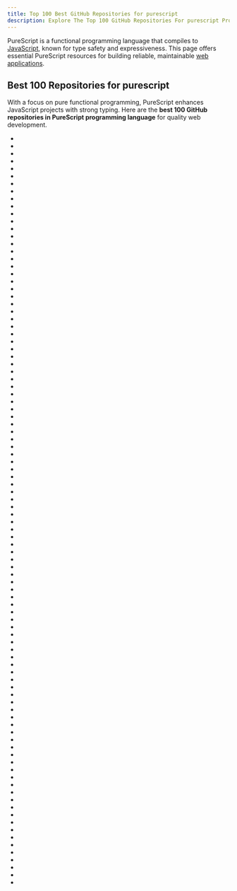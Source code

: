 ```yaml
---
title: Top 100 Best GitHub Repositories for purescript
description: Explore The Top 100 GitHub Repositories For purescript Programming Languages Listed Ranked By Most Stargazers And Forks By GitHub Community.
---
```


PureScript is a functional programming language that compiles to [JavaScript](/repositories/languages/javascript), known for type safety and expressiveness. This page offers essential PureScript resources for building reliable, maintainable [web applications](/repositories/frameworks/web-development).

## Best 100 Repositories for purescript

With a focus on pure functional programming, PureScript enhances JavaScript projects with strong typing. Here are the **best 100 GitHub repositories in PureScript programming language** for quality web development.

- <Badge owner="sharkdp" repoName="insect" stars="https://img.shields.io/github/stars/sharkdp/insect?style=flat&logoSize=auto" forks="https://img.shields.io/github/forks/sharkdp/insect?style=flat&logoSize=auto"/>
- <Badge owner="sharkdp" repoName="cube-composer" stars="https://img.shields.io/github/stars/sharkdp/cube-composer?style=flat&logoSize=auto" forks="https://img.shields.io/github/forks/sharkdp/cube-composer?style=flat&logoSize=auto"/>
- <Badge owner="nammayatri" repoName="nammayatri" stars="https://img.shields.io/github/stars/nammayatri/nammayatri?style=flat&logoSize=auto" forks="https://img.shields.io/github/forks/nammayatri/nammayatri?style=flat&logoSize=auto"/>
- <Badge owner="purescript-halogen" repoName="purescript-halogen" stars="https://img.shields.io/github/stars/purescript-halogen/purescript-halogen?style=flat&logoSize=auto" forks="https://img.shields.io/github/forks/purescript-halogen/purescript-halogen?style=flat&logoSize=auto"/>
- <Badge owner="thomashoneyman" repoName="purescript-halogen-realworld" stars="https://img.shields.io/github/stars/thomashoneyman/purescript-halogen-realworld?style=flat&logoSize=auto" forks="https://img.shields.io/github/forks/thomashoneyman/purescript-halogen-realworld?style=flat&logoSize=auto"/>
- <Badge owner="purescript" repoName="spago" stars="https://img.shields.io/github/stars/purescript/spago?style=flat&logoSize=auto" forks="https://img.shields.io/github/forks/purescript/spago?style=flat&logoSize=auto"/>
- <Badge owner="ad-si" repoName="Transity" stars="https://img.shields.io/github/stars/ad-si/Transity?style=flat&logoSize=auto" forks="https://img.shields.io/github/forks/ad-si/Transity?style=flat&logoSize=auto"/>
- <Badge owner="JordanMartinez" repoName="purescript-jordans-reference" stars="https://img.shields.io/github/stars/JordanMartinez/purescript-jordans-reference?style=flat&logoSize=auto" forks="https://img.shields.io/github/forks/JordanMartinez/purescript-jordans-reference?style=flat&logoSize=auto"/>
- <Badge owner="alexmingoia" repoName="purescript-pux" stars="https://img.shields.io/github/stars/alexmingoia/purescript-pux?style=flat&logoSize=auto" forks="https://img.shields.io/github/forks/alexmingoia/purescript-pux?style=flat&logoSize=auto"/>
- <Badge owner="ozanmakes" repoName="wring" stars="https://img.shields.io/github/stars/ozanmakes/wring?style=flat&logoSize=auto" forks="https://img.shields.io/github/forks/ozanmakes/wring?style=flat&logoSize=auto"/>
- <Badge owner="paf31" repoName="purescript-book" stars="https://img.shields.io/github/stars/paf31/purescript-book?style=flat&logoSize=auto" forks="https://img.shields.io/github/forks/paf31/purescript-book?style=flat&logoSize=auto"/>
- <Badge owner="purescript-contrib" repoName="pulp" stars="https://img.shields.io/github/stars/purescript-contrib/pulp?style=flat&logoSize=auto" forks="https://img.shields.io/github/forks/purescript-contrib/pulp?style=flat&logoSize=auto"/>
- <Badge owner="purescript-contrib" repoName="purescript-react" stars="https://img.shields.io/github/stars/purescript-contrib/purescript-react?style=flat&logoSize=auto" forks="https://img.shields.io/github/forks/purescript-contrib/purescript-react?style=flat&logoSize=auto"/>
- <Badge owner="paf31" repoName="purescript-thermite" stars="https://img.shields.io/github/stars/paf31/purescript-thermite?style=flat&logoSize=auto" forks="https://img.shields.io/github/forks/paf31/purescript-thermite?style=flat&logoSize=auto"/>
- <Badge owner="adkelley" repoName="javascript-to-purescript" stars="https://img.shields.io/github/stars/adkelley/javascript-to-purescript?style=flat&logoSize=auto" forks="https://img.shields.io/github/forks/adkelley/javascript-to-purescript?style=flat&logoSize=auto"/>
- <Badge owner="easafe" repoName="purescript-flame" stars="https://img.shields.io/github/stars/easafe/purescript-flame?style=flat&logoSize=auto" forks="https://img.shields.io/github/forks/easafe/purescript-flame?style=flat&logoSize=auto"/>
- <Badge owner="purescript-contrib" repoName="purescript-aff" stars="https://img.shields.io/github/stars/purescript-contrib/purescript-aff?style=flat&logoSize=auto" forks="https://img.shields.io/github/forks/purescript-contrib/purescript-aff?style=flat&logoSize=auto"/>
- <Badge owner="sharkdp" repoName="purescript-flare" stars="https://img.shields.io/github/stars/sharkdp/purescript-flare?style=flat&logoSize=auto" forks="https://img.shields.io/github/forks/sharkdp/purescript-flare?style=flat&logoSize=auto"/>
- <Badge owner="purescript-hyper" repoName="hyper" stars="https://img.shields.io/github/stars/purescript-hyper/hyper?style=flat&logoSize=auto" forks="https://img.shields.io/github/forks/purescript-hyper/hyper?style=flat&logoSize=auto"/>
- <Badge owner="purescript-react" repoName="purescript-react-basic" stars="https://img.shields.io/github/stars/purescript-react/purescript-react-basic?style=flat&logoSize=auto" forks="https://img.shields.io/github/forks/purescript-react/purescript-react-basic?style=flat&logoSize=auto"/>
- <Badge owner="purescript-concur" repoName="purescript-concur-react" stars="https://img.shields.io/github/stars/purescript-concur/purescript-concur-react?style=flat&logoSize=auto" forks="https://img.shields.io/github/forks/purescript-concur/purescript-concur-react?style=flat&logoSize=auto"/>
- <Badge owner="bodil" repoName="purescript-signal" stars="https://img.shields.io/github/stars/bodil/purescript-signal?style=flat&logoSize=auto" forks="https://img.shields.io/github/forks/bodil/purescript-signal?style=flat&logoSize=auto"/>
- <Badge owner="pure-c" repoName="purec" stars="https://img.shields.io/github/stars/pure-c/purec?style=flat&logoSize=auto" forks="https://img.shields.io/github/forks/pure-c/purec?style=flat&logoSize=auto"/>
- <Badge owner="j-keck" repoName="zfs-snap-diff" stars="https://img.shields.io/github/stars/j-keck/zfs-snap-diff?style=flat&logoSize=auto" forks="https://img.shields.io/github/forks/j-keck/zfs-snap-diff?style=flat&logoSize=auto"/>
- <Badge owner="felixSchl" repoName="neodoc" stars="https://img.shields.io/github/stars/felixSchl/neodoc?style=flat&logoSize=auto" forks="https://img.shields.io/github/forks/felixSchl/neodoc?style=flat&logoSize=auto"/>
- <Badge owner="juspay" repoName="purescript-presto" stars="https://img.shields.io/github/stars/juspay/purescript-presto?style=flat&logoSize=auto" forks="https://img.shields.io/github/forks/juspay/purescript-presto?style=flat&logoSize=auto"/>
- <Badge owner="aristanetworks" repoName="purescript-backend-optimizer" stars="https://img.shields.io/github/stars/aristanetworks/purescript-backend-optimizer?style=flat&logoSize=auto" forks="https://img.shields.io/github/forks/aristanetworks/purescript-backend-optimizer?style=flat&logoSize=auto"/>
- <Badge owner="purescript-react" repoName="purescript-react-basic-hooks" stars="https://img.shields.io/github/stars/purescript-react/purescript-react-basic-hooks?style=flat&logoSize=auto" forks="https://img.shields.io/github/forks/purescript-react/purescript-react-basic-hooks?style=flat&logoSize=auto"/>
- <Badge owner="JordanMartinez" repoName="purescript-cookbook" stars="https://img.shields.io/github/stars/JordanMartinez/purescript-cookbook?style=flat&logoSize=auto" forks="https://img.shields.io/github/forks/JordanMartinez/purescript-cookbook?style=flat&logoSize=auto"/>
- <Badge owner="nwolverson" repoName="vscode-ide-purescript" stars="https://img.shields.io/github/stars/nwolverson/vscode-ide-purescript?style=flat&logoSize=auto" forks="https://img.shields.io/github/forks/nwolverson/vscode-ide-purescript?style=flat&logoSize=auto"/>
- <Badge owner="JordanMartinez" repoName="learn-halogen" stars="https://img.shields.io/github/stars/JordanMartinez/learn-halogen?style=flat&logoSize=auto" forks="https://img.shields.io/github/forks/JordanMartinez/learn-halogen?style=flat&logoSize=auto"/>
- <Badge owner="nwolverson" repoName="purescript-language-server" stars="https://img.shields.io/github/stars/nwolverson/purescript-language-server?style=flat&logoSize=auto" forks="https://img.shields.io/github/forks/nwolverson/purescript-language-server?style=flat&logoSize=auto"/>
- <Badge owner="citizennet" repoName="purescript-httpure" stars="https://img.shields.io/github/stars/citizennet/purescript-httpure?style=flat&logoSize=auto" forks="https://img.shields.io/github/forks/citizennet/purescript-httpure?style=flat&logoSize=auto"/>
- <Badge owner="purescript-express" repoName="purescript-express" stars="https://img.shields.io/github/stars/purescript-express/purescript-express?style=flat&logoSize=auto" forks="https://img.shields.io/github/forks/purescript-express/purescript-express?style=flat&logoSize=auto"/>
- <Badge owner="alpacaaa" repoName="elm-to-purescript-cheatsheet" stars="https://img.shields.io/github/stars/alpacaaa/elm-to-purescript-cheatsheet?style=flat&logoSize=auto" forks="https://img.shields.io/github/forks/alpacaaa/elm-to-purescript-cheatsheet?style=flat&logoSize=auto"/>
- <Badge owner="lettier" repoName="lambda-lantern" stars="https://img.shields.io/github/stars/lettier/lambda-lantern?style=flat&logoSize=auto" forks="https://img.shields.io/github/forks/lettier/lambda-lantern?style=flat&logoSize=auto"/>
- <Badge owner="purescript" repoName="purescript-prelude" stars="https://img.shields.io/github/stars/purescript/purescript-prelude?style=flat&logoSize=auto" forks="https://img.shields.io/github/forks/purescript/purescript-prelude?style=flat&logoSize=auto"/>
- <Badge owner="paf31" repoName="purescript-sdom" stars="https://img.shields.io/github/stars/paf31/purescript-sdom?style=flat&logoSize=auto" forks="https://img.shields.io/github/forks/paf31/purescript-sdom?style=flat&logoSize=auto"/>
- <Badge owner="natefaubion" repoName="purescript-run" stars="https://img.shields.io/github/stars/natefaubion/purescript-run?style=flat&logoSize=auto" forks="https://img.shields.io/github/forks/natefaubion/purescript-run?style=flat&logoSize=auto"/>
- <Badge owner="natefaubion" repoName="purescript-spork" stars="https://img.shields.io/github/stars/natefaubion/purescript-spork?style=flat&logoSize=auto" forks="https://img.shields.io/github/forks/natefaubion/purescript-spork?style=flat&logoSize=auto"/>
- <Badge owner="purescript-contrib" repoName="purescript-parsing" stars="https://img.shields.io/github/stars/purescript-contrib/purescript-parsing?style=flat&logoSize=auto" forks="https://img.shields.io/github/forks/purescript-contrib/purescript-parsing?style=flat&logoSize=auto"/>
- <Badge owner="purescript-contrib" repoName="purescript-profunctor-lenses" stars="https://img.shields.io/github/stars/purescript-contrib/purescript-profunctor-lenses?style=flat&logoSize=auto" forks="https://img.shields.io/github/forks/purescript-contrib/purescript-profunctor-lenses?style=flat&logoSize=auto"/>
- <Badge owner="jonasbuntinx" repoName="purescript-react-realworld" stars="https://img.shields.io/github/stars/jonasbuntinx/purescript-react-realworld?style=flat&logoSize=auto" forks="https://img.shields.io/github/forks/jonasbuntinx/purescript-react-realworld?style=flat&logoSize=auto"/>
- <Badge owner="thomashoneyman" repoName="purescript-halogen-formless" stars="https://img.shields.io/github/stars/thomashoneyman/purescript-halogen-formless?style=flat&logoSize=auto" forks="https://img.shields.io/github/forks/thomashoneyman/purescript-halogen-formless?style=flat&logoSize=auto"/>
- <Badge owner="KSF-Media" repoName="gitlab-dashboard" stars="https://img.shields.io/github/stars/KSF-Media/gitlab-dashboard?style=flat&logoSize=auto" forks="https://img.shields.io/github/forks/KSF-Media/gitlab-dashboard?style=flat&logoSize=auto"/>
- <Badge owner="mikesol" repoName="purescript-deku" stars="https://img.shields.io/github/stars/mikesol/purescript-deku?style=flat&logoSize=auto" forks="https://img.shields.io/github/forks/mikesol/purescript-deku?style=flat&logoSize=auto"/>
- <Badge owner="purescript-spec" repoName="purescript-spec" stars="https://img.shields.io/github/stars/purescript-spec/purescript-spec?style=flat&logoSize=auto" forks="https://img.shields.io/github/forks/purescript-spec/purescript-spec?style=flat&logoSize=auto"/>
- <Badge owner="kritzcreek" repoName="pscid" stars="https://img.shields.io/github/stars/kritzcreek/pscid?style=flat&logoSize=auto" forks="https://img.shields.io/github/forks/kritzcreek/pscid?style=flat&logoSize=auto"/>
- <Badge owner="paf31" repoName="purescript-behaviors" stars="https://img.shields.io/github/stars/paf31/purescript-behaviors?style=flat&logoSize=auto" forks="https://img.shields.io/github/forks/paf31/purescript-behaviors?style=flat&logoSize=auto"/>
- <Badge owner="justinwoo" repoName="purescript-simple-json" stars="https://img.shields.io/github/stars/justinwoo/purescript-simple-json?style=flat&logoSize=auto" forks="https://img.shields.io/github/forks/justinwoo/purescript-simple-json?style=flat&logoSize=auto"/>
- <Badge owner="natefaubion" repoName="purescript-variant" stars="https://img.shields.io/github/stars/natefaubion/purescript-variant?style=flat&logoSize=auto" forks="https://img.shields.io/github/forks/natefaubion/purescript-variant?style=flat&logoSize=auto"/>
- <Badge owner="restaumatic" repoName="purescript-specular" stars="https://img.shields.io/github/stars/restaumatic/purescript-specular?style=flat&logoSize=auto" forks="https://img.shields.io/github/forks/restaumatic/purescript-specular?style=flat&logoSize=auto"/>
- <Badge owner="utkarshkukreti" repoName="purescript-hedwig" stars="https://img.shields.io/github/stars/utkarshkukreti/purescript-hedwig?style=flat&logoSize=auto" forks="https://img.shields.io/github/forks/utkarshkukreti/purescript-hedwig?style=flat&logoSize=auto"/>
- <Badge owner="purescript-halogen" repoName="purescript-halogen-template" stars="https://img.shields.io/github/stars/purescript-halogen/purescript-halogen-template?style=flat&logoSize=auto" forks="https://img.shields.io/github/forks/purescript-halogen/purescript-halogen-template?style=flat&logoSize=auto"/>
- <Badge owner="f-o-a-m" repoName="purescript-web3" stars="https://img.shields.io/github/stars/f-o-a-m/purescript-web3?style=flat&logoSize=auto" forks="https://img.shields.io/github/forks/f-o-a-m/purescript-web3?style=flat&logoSize=auto"/>
- <Badge owner="zrho" repoName="purescript-optic-ui" stars="https://img.shields.io/github/stars/zrho/purescript-optic-ui?style=flat&logoSize=auto" forks="https://img.shields.io/github/forks/zrho/purescript-optic-ui?style=flat&logoSize=auto"/>
- <Badge owner="purescript-contrib" repoName="purescript-affjax" stars="https://img.shields.io/github/stars/purescript-contrib/purescript-affjax?style=flat&logoSize=auto" forks="https://img.shields.io/github/forks/purescript-contrib/purescript-affjax?style=flat&logoSize=auto"/>
- <Badge owner="purescript-python" repoName="purescript-python" stars="https://img.shields.io/github/stars/purescript-python/purescript-python?style=flat&logoSize=auto" forks="https://img.shields.io/github/forks/purescript-python/purescript-python?style=flat&logoSize=auto"/>
- <Badge owner="purescript" repoName="trypurescript" stars="https://img.shields.io/github/stars/purescript/trypurescript?style=flat&logoSize=auto" forks="https://img.shields.io/github/forks/purescript/trypurescript?style=flat&logoSize=auto"/>
- <Badge owner="doolse" repoName="purescript-reactnative" stars="https://img.shields.io/github/stars/doolse/purescript-reactnative?style=flat&logoSize=auto" forks="https://img.shields.io/github/forks/doolse/purescript-reactnative?style=flat&logoSize=auto"/>
- <Badge owner="thomashoneyman" repoName="purescript-halogen-hooks" stars="https://img.shields.io/github/stars/thomashoneyman/purescript-halogen-hooks?style=flat&logoSize=auto" forks="https://img.shields.io/github/forks/thomashoneyman/purescript-halogen-hooks?style=flat&logoSize=auto"/>
- <Badge owner="nwolverson" repoName="atom-ide-purescript" stars="https://img.shields.io/github/stars/nwolverson/atom-ide-purescript?style=flat&logoSize=auto" forks="https://img.shields.io/github/forks/nwolverson/atom-ide-purescript?style=flat&logoSize=auto"/>
- <Badge owner="bodil" repoName="purescript-is-magic" stars="https://img.shields.io/github/stars/bodil/purescript-is-magic?style=flat&logoSize=auto" forks="https://img.shields.io/github/forks/bodil/purescript-is-magic?style=flat&logoSize=auto"/>
- <Badge owner="paf31" repoName="purescript-purview" stars="https://img.shields.io/github/stars/paf31/purescript-purview?style=flat&logoSize=auto" forks="https://img.shields.io/github/forks/paf31/purescript-purview?style=flat&logoSize=auto"/>
- <Badge owner="purescript-contrib" repoName="purescript-css" stars="https://img.shields.io/github/stars/purescript-contrib/purescript-css?style=flat&logoSize=auto" forks="https://img.shields.io/github/forks/purescript-contrib/purescript-css?style=flat&logoSize=auto"/>
- <Badge owner="purescript-contrib" repoName="purescript-routing" stars="https://img.shields.io/github/stars/purescript-contrib/purescript-routing?style=flat&logoSize=auto" forks="https://img.shields.io/github/forks/purescript-contrib/purescript-routing?style=flat&logoSize=auto"/>
- <Badge owner="purescript-react" repoName="purescript-lumi-components" stars="https://img.shields.io/github/stars/purescript-react/purescript-lumi-components?style=flat&logoSize=auto" forks="https://img.shields.io/github/forks/purescript-react/purescript-lumi-components?style=flat&logoSize=auto"/>
- <Badge owner="purescript" repoName="purescript-quickcheck" stars="https://img.shields.io/github/stars/purescript/purescript-quickcheck?style=flat&logoSize=auto" forks="https://img.shields.io/github/forks/purescript/purescript-quickcheck?style=flat&logoSize=auto"/>
- <Badge owner="lettier" repoName="lda-topic-modeling" stars="https://img.shields.io/github/stars/lettier/lda-topic-modeling?style=flat&logoSize=auto" forks="https://img.shields.io/github/forks/lettier/lda-topic-modeling?style=flat&logoSize=auto"/>
- <Badge owner="citizennet" repoName="purescript-ocelot" stars="https://img.shields.io/github/stars/citizennet/purescript-ocelot?style=flat&logoSize=auto" forks="https://img.shields.io/github/forks/citizennet/purescript-ocelot?style=flat&logoSize=auto"/>
- <Badge owner="alexmingoia" repoName="pux-starter-app" stars="https://img.shields.io/github/stars/alexmingoia/pux-starter-app?style=flat&logoSize=auto" forks="https://img.shields.io/github/forks/alexmingoia/pux-starter-app?style=flat&logoSize=auto"/>
- <Badge owner="hoodunit" repoName="purescript-payload" stars="https://img.shields.io/github/stars/hoodunit/purescript-payload?style=flat&logoSize=auto" forks="https://img.shields.io/github/forks/hoodunit/purescript-payload?style=flat&logoSize=auto"/>
- <Badge owner="purescript" repoName="registry-dev" stars="https://img.shields.io/github/stars/purescript/registry-dev?style=flat&logoSize=auto" forks="https://img.shields.io/github/forks/purescript/registry-dev?style=flat&logoSize=auto"/>
- <Badge owner="MonoidMusician" repoName="dhall-purescript" stars="https://img.shields.io/github/stars/MonoidMusician/dhall-purescript?style=flat&logoSize=auto" forks="https://img.shields.io/github/forks/MonoidMusician/dhall-purescript?style=flat&logoSize=auto"/>
- <Badge owner="hendrikniemann" repoName="purescript-graphql" stars="https://img.shields.io/github/stars/hendrikniemann/purescript-graphql?style=flat&logoSize=auto" forks="https://img.shields.io/github/forks/hendrikniemann/purescript-graphql?style=flat&logoSize=auto"/>
- <Badge owner="Plutonomicon" repoName="cardano-transaction-lib" stars="https://img.shields.io/github/stars/Plutonomicon/cardano-transaction-lib?style=flat&logoSize=auto" forks="https://img.shields.io/github/forks/Plutonomicon/cardano-transaction-lib?style=flat&logoSize=auto"/>
- <Badge owner="purescript" repoName="purescript-free" stars="https://img.shields.io/github/stars/purescript/purescript-free?style=flat&logoSize=auto" forks="https://img.shields.io/github/forks/purescript/purescript-free?style=flat&logoSize=auto"/>
- <Badge owner="natefaubion" repoName="purescript-tidy" stars="https://img.shields.io/github/stars/natefaubion/purescript-tidy?style=flat&logoSize=auto" forks="https://img.shields.io/github/forks/natefaubion/purescript-tidy?style=flat&logoSize=auto"/>
- <Badge owner="pselm" repoName="signals" stars="https://img.shields.io/github/stars/pselm/signals?style=flat&logoSize=auto" forks="https://img.shields.io/github/forks/pselm/signals?style=flat&logoSize=auto"/>
- <Badge owner="natefaubion" repoName="purescript-routing-duplex" stars="https://img.shields.io/github/stars/natefaubion/purescript-routing-duplex?style=flat&logoSize=auto" forks="https://img.shields.io/github/forks/natefaubion/purescript-routing-duplex?style=flat&logoSize=auto"/>
- <Badge owner="paf31" repoName="purescript-react-explore" stars="https://img.shields.io/github/stars/paf31/purescript-react-explore?style=flat&logoSize=auto" forks="https://img.shields.io/github/forks/paf31/purescript-react-explore?style=flat&logoSize=auto"/>
- <Badge owner="natefaubion" repoName="purescript-psa" stars="https://img.shields.io/github/stars/natefaubion/purescript-psa?style=flat&logoSize=auto" forks="https://img.shields.io/github/forks/natefaubion/purescript-psa?style=flat&logoSize=auto"/>
- <Badge owner="Kamirus" repoName="purescript-selda" stars="https://img.shields.io/github/stars/Kamirus/purescript-selda?style=flat&logoSize=auto" forks="https://img.shields.io/github/forks/Kamirus/purescript-selda?style=flat&logoSize=auto"/>
- <Badge owner="bodil" repoName="purescript-smolder" stars="https://img.shields.io/github/stars/bodil/purescript-smolder?style=flat&logoSize=auto" forks="https://img.shields.io/github/forks/bodil/purescript-smolder?style=flat&logoSize=auto"/>
- <Badge owner="bodil" repoName="purescript-test-unit" stars="https://img.shields.io/github/stars/bodil/purescript-test-unit?style=flat&logoSize=auto" forks="https://img.shields.io/github/forks/bodil/purescript-test-unit?style=flat&logoSize=auto"/>
- <Badge owner="andys8" repoName="type-signature-com" stars="https://img.shields.io/github/stars/andys8/type-signature-com?style=flat&logoSize=auto" forks="https://img.shields.io/github/forks/andys8/type-signature-com?style=flat&logoSize=auto"/>
- <Badge owner="pelotom" repoName="purescript-d3" stars="https://img.shields.io/github/stars/pelotom/purescript-d3?style=flat&logoSize=auto" forks="https://img.shields.io/github/forks/pelotom/purescript-d3?style=flat&logoSize=auto"/>
- <Badge owner="funkia" repoName="purescript-turbine" stars="https://img.shields.io/github/stars/funkia/purescript-turbine?style=flat&logoSize=auto" forks="https://img.shields.io/github/forks/funkia/purescript-turbine?style=flat&logoSize=auto"/>
- <Badge owner="natefaubion" repoName="purescript-checked-exceptions" stars="https://img.shields.io/github/stars/natefaubion/purescript-checked-exceptions?style=flat&logoSize=auto" forks="https://img.shields.io/github/forks/natefaubion/purescript-checked-exceptions?style=flat&logoSize=auto"/>
- <Badge owner="paf31" repoName="purescript-incremental-functions" stars="https://img.shields.io/github/stars/paf31/purescript-incremental-functions?style=flat&logoSize=auto" forks="https://img.shields.io/github/forks/paf31/purescript-incremental-functions?style=flat&logoSize=auto"/>
- <Badge owner="sharkdp" repoName="parachuting-robots" stars="https://img.shields.io/github/stars/sharkdp/parachuting-robots?style=flat&logoSize=auto" forks="https://img.shields.io/github/forks/sharkdp/parachuting-robots?style=flat&logoSize=auto"/>
- <Badge owner="f-o-a-m" repoName="chanterelle" stars="https://img.shields.io/github/stars/f-o-a-m/chanterelle?style=flat&logoSize=auto" forks="https://img.shields.io/github/forks/f-o-a-m/chanterelle?style=flat&logoSize=auto"/>
- <Badge owner="chriskiehl" repoName="home-theater-calculator" stars="https://img.shields.io/github/stars/chriskiehl/home-theater-calculator?style=flat&logoSize=auto" forks="https://img.shields.io/github/forks/chriskiehl/home-theater-calculator?style=flat&logoSize=auto"/>
- <Badge owner="sharkdp" repoName="purescript-sparkle" stars="https://img.shields.io/github/stars/sharkdp/purescript-sparkle?style=flat&logoSize=auto" forks="https://img.shields.io/github/forks/sharkdp/purescript-sparkle?style=flat&logoSize=auto"/>
- <Badge owner="michaelficarra" repoName="purescript-demo-mario" stars="https://img.shields.io/github/stars/michaelficarra/purescript-demo-mario?style=flat&logoSize=auto" forks="https://img.shields.io/github/forks/michaelficarra/purescript-demo-mario?style=flat&logoSize=auto"/>
- <Badge owner="dktr0" repoName="Punctual" stars="https://img.shields.io/github/stars/dktr0/Punctual?style=flat&logoSize=auto" forks="https://img.shields.io/github/forks/dktr0/Punctual?style=flat&logoSize=auto"/>
- <Badge owner="purescript" repoName="purescript-record" stars="https://img.shields.io/github/stars/purescript/purescript-record?style=flat&logoSize=auto" forks="https://img.shields.io/github/forks/purescript/purescript-record?style=flat&logoSize=auto"/>
- <Badge owner="purescript" repoName="purescript-transformers" stars="https://img.shields.io/github/stars/purescript/purescript-transformers?style=flat&logoSize=auto" forks="https://img.shields.io/github/forks/purescript/purescript-transformers?style=flat&logoSize=auto"/>
- <Badge owner="tfausak" repoName="thran" stars="https://img.shields.io/github/stars/tfausak/thran?style=flat&logoSize=auto" forks="https://img.shields.io/github/forks/tfausak/thran?style=flat&logoSize=auto"/>
- <Badge owner="justinwoo" repoName="purescript-ohyes" stars="https://img.shields.io/github/stars/justinwoo/purescript-ohyes?style=flat&logoSize=auto" forks="https://img.shields.io/github/forks/justinwoo/purescript-ohyes?style=flat&logoSize=auto"/>
